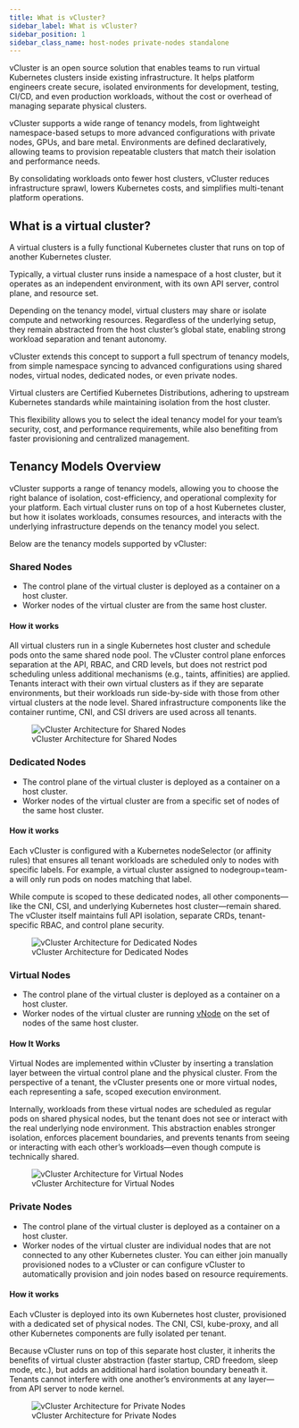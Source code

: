 ```yaml
---
title: What is vCluster?
sidebar_label: What is vCluster?
sidebar_position: 1
sidebar_class_name: host-nodes private-nodes standalone
---
```



vCluster is an open source solution that enables teams to run virtual Kubernetes clusters inside existing infrastructure. It helps platform engineers create secure, isolated environments for development, testing, CI/CD, and even production workloads, without the cost or overhead of managing separate physical clusters.

vCluster supports a wide range of tenancy models, from lightweight namespace-based setups to more advanced configurations with private nodes, GPUs, and bare metal. Environments are defined declaratively, allowing teams to provision repeatable clusters that match their isolation and performance needs.

By consolidating workloads onto fewer host clusters, vCluster reduces infrastructure sprawl, lowers Kubernetes costs, and simplifies multi-tenant platform operations.

## What is a virtual cluster?

A <GlossaryTerm term="virtual-cluster">virtual clusters</GlossaryTerm> is a fully functional Kubernetes cluster that runs on top of another Kubernetes cluster.

Typically, a virtual cluster runs inside a namespace of a <GlossaryTerm term="host-cluster">host cluster</GlossaryTerm>, but it operates as an independent environment, with its own API server, control plane, and resource set.

Depending on the tenancy model, virtual clusters may share or isolate compute and networking resources. Regardless of the underlying setup, they remain abstracted from the host cluster’s global state, enabling strong workload separation and tenant autonomy.

vCluster extends this concept to support a full spectrum of tenancy models, from simple namespace syncing to advanced configurations using shared nodes, virtual nodes, dedicated nodes, or even private nodes.

Virtual clusters are Certified Kubernetes Distributions, adhering to upstream Kubernetes standards while maintaining isolation from the host cluster.

This flexibility allows you to select the ideal tenancy model for your team’s security, cost, and performance requirements, while also benefiting from faster provisioning and centralized management.


## Tenancy Models Overview

vCluster supports a range of tenancy models, allowing you to choose the right balance of isolation, cost-efficiency, and operational complexity for your platform.
Each virtual cluster runs on top of a host Kubernetes cluster, but how it isolates workloads, consumes resources, and interacts with the underlying infrastructure depends on the tenancy model you select.

Below are the tenancy models supported by vCluster:

### Shared Nodes
* The control plane of the virtual cluster is deployed as a container on a host cluster. 
* Worker nodes of the virtual cluster are from the same host cluster. 

#### How it works

All virtual clusters run in a single Kubernetes host cluster and schedule pods onto the same shared node pool. The vCluster control plane enforces separation at the API, RBAC, and CRD levels, but does not restrict pod scheduling unless additional mechanisms (e.g., taints, affinities) are applied.
Tenants interact with their own virtual clusters as if they are separate environments, but their workloads run side-by-side with those from other virtual clusters at the node level. Shared infrastructure components like the container runtime, CNI, and CSI drivers are used across all tenants.

<figure>
<img
  src={require('@site/static/media/diagrams/shared-nodes.png').default}
  alt="vCluster Architecture for Shared Nodes"
 />
  <figcaption>vCluster Architecture for Shared Nodes</figcaption>
</figure>

### Dedicated Nodes
* The control plane of the virtual cluster is deployed as a container on a host cluster. 
* Worker nodes of the virtual cluster are from a specific set of nodes of the same host cluster. 

#### How it works

Each vCluster is configured with a Kubernetes nodeSelector (or affinity rules) that ensures all tenant workloads are scheduled only to nodes with specific labels. For example, a virtual cluster assigned to nodegroup=team-a will only run pods on nodes matching that label.

While compute is scoped to these dedicated nodes, all other components—like the CNI, CSI, and underlying Kubernetes host cluster—remain shared. The vCluster itself maintains full API isolation, separate CRDs, tenant-specific RBAC, and control plane security.

<figure>
<img
  src={require('@site/static/media/diagrams/dedicated-nodes.png').default}
  alt="vCluster Architecture for Dedicated Nodes"
 />
  <figcaption>vCluster Architecture for Dedicated Nodes</figcaption>
</figure>

### Virtual Nodes
* The control plane of the virtual cluster is deployed as a container on a host cluster. 
* Worker nodes of the virtual cluster are running [vNode](https://www.vnode.com/docs/) on the set of nodes of the same host cluster. 

#### How It Works
Virtual Nodes are implemented within vCluster by inserting a translation layer between the virtual control plane and the physical cluster. From the perspective of a tenant, the vCluster presents one or more virtual nodes, each representing a safe, scoped execution environment.

Internally, workloads from these virtual nodes are scheduled as regular pods on shared physical nodes, but the tenant does not see or interact with the real underlying node environment. This abstraction enables stronger isolation, enforces placement boundaries, and prevents tenants from seeing or interacting with each other’s workloads—even though compute is technically shared.


<figure>
<img
  src={require('@site/static/media/diagrams/virtual-nodes.png').default}
  alt="vCluster Architecture for Virtual Nodes"
 />
  <figcaption>vCluster Architecture for Virtual Nodes</figcaption>
</figure>


### Private Nodes
* The control plane of the virtual cluster is deployed as a container on a host cluster. 
* Worker nodes of the virtual cluster are individual nodes that are not connected to any other Kubernetes cluster. You can either join manually provisioned nodes to a vCluster or can configure vCluster
to automatically provision and join nodes based on resource requirements.

#### How it works

Each vCluster is deployed into its own Kubernetes host cluster, provisioned with a dedicated set of physical nodes. The CNI, CSI, kube-proxy, and all other Kubernetes components are fully isolated per tenant.

Because vCluster runs on top of this separate host cluster, it inherits the benefits of virtual cluster abstraction (faster startup, CRD freedom, sleep mode, etc.), but adds an additional hard isolation boundary beneath it. Tenants cannot interfere with one another’s environments at any layer—from API server to node kernel.

<figure>
<img
  src={require('@site/static/media/diagrams/private-nodes.png').default}
  alt="vCluster Architecture for Private Nodes"
 />
  <figcaption>vCluster Architecture for Private Nodes</figcaption>
</figure>
